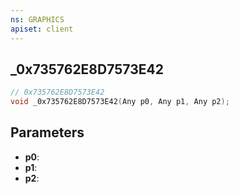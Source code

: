 ```yaml
---
ns: GRAPHICS
apiset: client
---
```

## _0x735762E8D7573E42

```c
// 0x735762E8D7573E42
void _0x735762E8D7573E42(Any p0, Any p1, Any p2);
```


## Parameters
* **p0**:
* **p1**:
* **p2**: